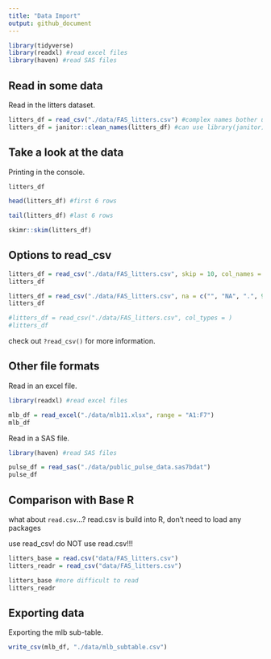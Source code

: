 ```yaml
---
title: "Data Import"
output: github_document
---
```


```r
library(tidyverse)
library(readxl) #read excel files
library(haven) #read SAS files
```

## Read in some data

Read in the litters dataset.

```r
litters_df = read_csv("./data/FAS_litters.csv") #complex names bother us
litters_df = janitor::clean_names(litters_df) #can use library(janitor), but at this time, we only need one function (clean_names) which from the janitor package, so we can use janitor::clean_names to import the certain function
```

## Take a look at the data

Printing in the console.

```r
litters_df
```

```r
head(litters_df) #first 6 rows

tail(litters_df) #last 6 rows
```

```r
skimr::skim(litters_df)
```

## Options to read_csv

```r
litters_df = read_csv("./data/FAS_litters.csv", skip = 10, col_names = FALSE) #skip first 10 rows
litters_df
```

```r
litters_df = read_csv("./data/FAS_litters.csv", na = c("", "NA", ".", 999))
litters_df
```

```r
#litters_df = read_csv("./data/FAS_litters.csv", col_types = )
#litters_df
```

check out `?read_csv()` for more information.

## Other file formats

Read in an excel file.

```r
library(readxl) #read excel files
```

```r
mlb_df = read_excel("./data/mlb11.xlsx", range = "A1:F7")
mlb_df
```

Read in a SAS file.

```r
library(haven) #read SAS files
```

```r
pulse_df = read_sas("./data/public_pulse_data.sas7bdat")
pulse_df
```

## Comparison with Base R

what about `read.csv`...? 
read.csv is build into R, don't need to load any packages

use read_csv! do NOT use read.csv!!!

```r
litters_base = read.csv("data/FAS_litters.csv")
litters_readr = read_csv("data/FAS_litters.csv")

litters_base #more difficult to read
litters_readr
```

## Exporting data

Exporting the mlb sub-table.

```r
write_csv(mlb_df, "./data/mlb_subtable.csv")
```




